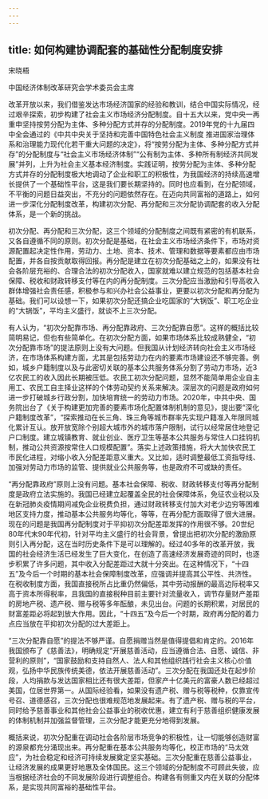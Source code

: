 ```yaml
---
---
---
```

title: 如何构建协调配套的基础性分配制度安排
---




宋晓梧

中国经济体制改革研究会学术委员会主席

改革开放以来，我们借鉴发达市场经济国家的经验和教训，结合中国实际情况，经过艰辛探索，初步构建了社会主义市场经济分配制度。自十五大以来，党中央一再重申坚持按劳分配为主体、多种分配方式并存的分配制度。2019年党的十九届四中全会通过的《中共中央关于坚持和完善中国特色社会主义制度 推进国家治理体系和治理能力现代化若干重大问题的决定》，将“按劳分配为主体、多种分配方式并存”的分配制度与“社会主义市场经济体制”“公有制为主体、多种所有制经济共同发展”并列，上升为社会主义基本经济制度。实践证明，按劳分配为主体、多种分配方式并存的分配制度极大地调动了企业和职工的积极性，为我国经济的持续高速增长提供了一个基础性平台，这是我们要长期坚持的。同时也应看到，在分配领域，不平衡的问题日益突出，不充分的问题依然存在。在迈向共同富裕的道路上，如何进一步深化分配制度改革，构建初次分配、再分配和三次分配协调配套的收入分配体系，是一个新的挑战。

初次分配、再分配和三次分配，这三个领域的分配制度之间既有紧密的有机联系，又各自遵循不同的原则。初次分配是基础，在社会主义市场经济条件下，市场对资源配置起决定性作用，劳动力、土地、资本、技术、管理和数据等要素都应由市场配置，并各自按贡献取得回报。再分配是建立在初次分配基础之上的，如果没有社会各阶层充裕的、合理合法的初次分配收入，国家就难以建立规范的包括基本社会保障、税收和财政转移支付等在内的再分配制度。三次分配应当激励和引导高收入群体增强社会责任感，积极参与和兴办社会公益事业，更要以初次分配和再分配为基础。我们可以设想一下，如果初次分配还搞企业吃国家的“大锅饭”、职工吃企业的“大锅饭”，平均主义盛行，就谈不上三次分配。

有人认为，“初次分配靠市场、再分配靠政府、三次分配靠自愿”。这样的概括比较简明易记，但也有些简单化。在初次分配方面，如果市场体系比较成熟健全，“初次分配靠市场”的提法原则上没有大问题。但我国从计划经济转向社会主义市场经济，在市场体系构建方面，尤其是包括劳动力在内的要素市场建设还不够完善。例如，城乡户籍制度以及与此密切关联的基本公共服务体系分割了劳动力市场，近3亿农民工的收入因此长期被压低。农民工初次分配问题，显然不能简单用企业自主用工、农民工自主择业这样的个体劳动契约关系来解决。深层次的问题是政府如何进一步打破城乡行政分割，加快培育统一的劳动力市场。2020年，中共中央、国务院出台了《关于构建更加完善的要素市场化配置体制机制的意见》，提出要“深化户籍制度改革”，“探索推动在长三角、珠三角等城市群率先实现户籍准入年限同城化累计互认。放开放宽除个别超大城市外的城市落户限制，试行以经常居住地登记户口制度。建立城镇教育、就业创业、医疗卫生等基本公共服务与常住人口挂钩机制，推动公共资源按常住人口规模配置”。落实上述政策措施，将大大加快农民工市民化进程，对缩小收入分配差距意义重大。又比如，适时调整最低工资指导线、加强对劳动力市场的监管、提供就业公共服务等，也是政府不可或缺的责任。

“再分配靠政府”原则上没有问题。基本社会保障、税收、财政转移支付等再分配制度是政府立法实施的。我国已经建立起覆盖全民的社会保障体系，免征农业税以及在新冠肺炎疫情期间减免企业税费负担，通过财政转移支付加大对老少边穷等困难地区支持力度，推动基本公共服务均等化，等等，在再分配方面取得了很大进展。现在的问题是我国再分配制度对于平抑初次分配差距发挥的作用很不够。20世纪80年代末90年代初，针对平均主义盛行的社会背景，曾提出把初次分配的激励原则引入再分配，这在当时历史条件下是可以理解的。经过40多年的改革开放，我国的社会经济生活已经发生了巨大变化，在创造了高速经济发展奇迹的同时，也逐步积累了许多问题，其中收入分配差距过大就十分突出。在这种情况下，“十四五”及今后一个时期的基本社会保障制度改革，应强调并提高其公平性、共济性。在税收制度方面，我国直接税所占比重仍然偏低，其中劳动报酬的最高边际税率又高于资本所得税率，且我国的直接税种目前主要针对流量收入，调节存量财产差距的房地产税、遗产税、赠与税等多年酝酿，未见出台。问题的长期积累，对居民的财富差距必将起到放大作用。因此，“十四五”及今后一个时期，政府再分配的着力点应当放在平抑初次分配的过大差距上。

“三次分配靠自愿”的提法不够严谨。自愿捐赠当然是值得提倡和肯定的。2016年我国颁布了《慈善法》，明确规定“开展慈善活动，应当遵循合法、自愿、诚信、非营利的原则”，“国家鼓励和支持自然人、法人和其他组织践行社会主义核心价值观，弘扬中华民族传统美德，依法开展慈善活动”。三次分配在我国还处在起步阶段，人均捐款与发达国家相比还有很大差距，但家产十亿美元的富豪人数已经超过美国，位居世界第一。从国际经验看，如果没有遗产税、赠与税等税种，仅靠宣传号召、道德感召，三次分配也很难规范地发展起来。有了遗产税、赠与税的平台，同时给予慈善事业和其他社会公益事业的税收优惠，建立有利于慈善组织健康发展的体制机制并加强监督管理，三次分配才能更充分地得到发展。

概括来说，初次分配重在调动社会各阶层市场竞争的积极性，让一切能够创造财富的源泉都充分涌现出来。再分配重在基本公共服务均等化，校正市场的“马太效应”，为社会稳定和经济可持续发展奠定坚实基础。三次分配重在慈善公益事业，让经济发展的成果更好地惠及全体国民。这三个领域的分配制度不可顾此失彼，应当根据经济社会的不同发展阶段进行调整组合。构建各有侧重又内在关联的分配体系，是实现共同富裕的基础性平台。